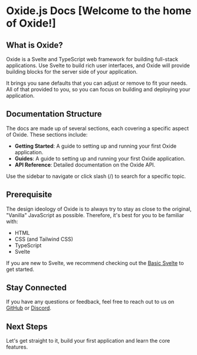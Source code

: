 
# Oxide.js Docs [Welcome to the home of Oxide!]

## What is Oxide?

Oxide is a Svelte and TypeScript web framework for building full-stack applications. Use Svelte to build rich user interfaces, and Oxide will provide building blocks for the server side of your application.

It brings you sane defaults that you can adjust or remove to fit your needs. All of that provided to you, so you can focus on building and deploying your application.

## Documentation Structure

The docs are made up of several sections, each covering a specific aspect of Oxide. These sections include:

- **Getting Started**: A guide to setting up and running your first Oxide application.
- **Guides**: A guide to setting up and running your first Oxide application.
- **API Reference**: Detailed documentation on the Oxide API.

Use the sidebar to navigate or click slash (/) to search for a specific topic.

## Prerequisite

The design ideology of Oxide is to always try to stay as close to the original, "Vanilla" JavaScript as possible. Therefore, it's best for you to be familiar with:

- HTML
- CSS (and Tailwind CSS)
- TypeScript
- Svelte

If you are new to Svelte, we recommend checking out the [Basic Svelte](https://svelte.dev/tutorial/svelte/welcome-to-svelte) to get started.

## Stay Connected

If you have any questions or feedback, feel free to reach out to us on [GitHub](https://github.com/oxidejs/oxide) or [Discord](https://discord.gg/oxidejs).

## Next Steps

Let's get straight to it, build your first application and learn the core features.
